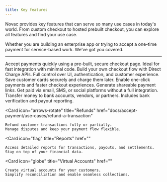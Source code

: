 ```yaml
---
title: Key features
---
```


Novac provides key features that can serve so many use cases in today's world. From custom checkout to hosted prebuilt checkout, you can explore all features and find your use case.

Whether you are building an enterprise app or trying to accept a one-time payment for service-based work. We've got you covered. 

---

<Columns cols={2}>
  <Card
    icon="cart-shopping"
    title="Hosted Checkout"
    href="docs/accept-payment/use-cases/accept-payment-with-prebuilt-checkout"
  >
    Accept payments quickly using a pre-built, secure checkout page.  
    Ideal for fast integration with minimal code.
  </Card>
  <Card
    icon="code"
    title="Custom Checkout"
    href="docs/accept-payment/use-cases/accept-payment-with-custom-checkout"
  >
    Build your own checkout flow with Direct Charge APIs.  
    Full control over UI, authentication, and customer experience.
  </Card>
  <Card
    icon="credit-card"
    title="Stored Payment Methods"
    href=""
  >
    Save customer cards securely and charge them later.  
    Enable one-click payments and faster checkout experiences.
  </Card>
  <Card
    icon="link"
    title="Payment Links"
    href="docs/accept-payment/use-cases/accept-payment-with-payment-links"
  >
    Generate shareable payment links.  
    Get paid via email, SMS, or social platforms without a full integration.
  </Card>
  <Card
    icon="share-from-square"
    title="Payouts"
    href=""
  >
    Transfer money to bank accounts, vendors, or partners.  
    Includes bank verification and payout reporting.
  </Card>

  <Card
    icon="arrows-rotate"
    title="Refunds"
    href="docs/accept-payment/use-cases/refund-a-transaction"
  >
    Refund customer transactions fully or partially.  
    Manage disputes and keep your payment flow flexible.
  </Card>

  <Card
    icon="flag"
    title="Reports"
    href=""
  >
    Access detailed reports for transactions, payouts, and settlements.  
    Stay on top of your financial data.
  </Card>

  <Card
    icon="globe"
    title="Virtual Accounts"
    href=""
  >
    Create virtual accounts for your customers.  
    Simplify reconciliation and enable seamless collections.
  </Card>
</Columns>

​